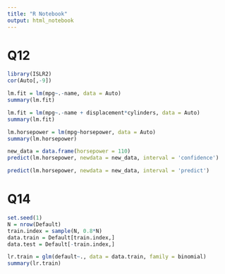 ```yaml
---
title: "R Notebook"
output: html_notebook
---
```

# Q12
```r
library(ISLR2)
cor(Auto[,-9])

```
```r
lm.fit = lm(mpg~.-name, data = Auto)
summary(lm.fit)
```
```r
lm.fit = lm(mpg~.-name + displacement*cylinders, data = Auto)
summary(lm.fit)
```


```r
lm.horsepower = lm(mpg~horsepower, data = Auto)
summary(lm.horsepower)
```
```r
new_data = data.frame(horsepower = 110)
predict(lm.horsepower, newdata = new_data, interval = 'confidence')
```
```r
predict(lm.horsepower, newdata = new_data, interval = 'predict')
```

# Q14
```r
set.seed(1) 
N = nrow(Default) 
train.index = sample(N, 0.8*N)
data.train = Default[train.index,]
data.test = Default[-train.index,] 

lr.train = glm(default~., data = data.train, family = binomial)
summary(lr.train)
```












